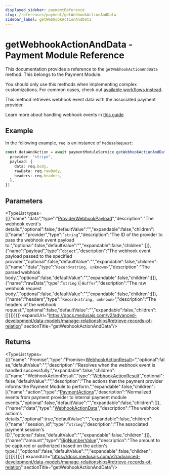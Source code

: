 ```yaml
---
displayed_sidebar: paymentReference
slug: /references/payment/getWebhookActionAndData
sidebar_label: getWebhookActionAndData
---
```



# getWebhookActionAndData - Payment Module Reference

This documentation provides a reference to the `getWebhookActionAndData` method. This belongs to the Payment Module.

<Note>

You should only use this methods when implementing complex customizations. For common cases, check out [available workflows instead](/medusa-workflows-reference).

</Note>

This method retrieves webhook event data with the associated payment provider.

Learn more about handling webhook events in [this guide](https://docs.medusajs.com/experimental/payment/webhook-events/)

## Example

In the following example, `req` is an instance of `MedusaRequest`:

```ts
const dataAndAction = await paymentModuleService.getWebhookActionAndData({
  provider: "stripe",
  payload: {
    data: req.body,
    rawData: req.rawBody,
    headers: req.headers,
  },
})
```

## Parameters

<TypeList types={[{"name":"data","type":"[ProviderWebhookPayload](../../../interfaces/payment.ProviderWebhookPayload/page.mdx)","description":"The webhook event's details.","optional":false,"defaultValue":"","expandable":false,"children":[{"name":"provider","type":"`string`","description":"The ID of the provider to pass the webhook event payload to.","optional":false,"defaultValue":"","expandable":false,"children":[]},{"name":"payload","type":"`object`","description":"The webhook event payload passed to the specified provider.","optional":false,"defaultValue":"","expandable":false,"children":[{"name":"data","type":"`Record<string, unknown>`","description":"The parsed webhook body.","optional":false,"defaultValue":"","expandable":false,"children":[]},{"name":"rawData","type":"`string` \\| `Buffer`","description":"The raw webhook request body.","optional":false,"defaultValue":"","expandable":false,"children":[]},{"name":"headers","type":"`Record<string, unknown>`","description":"The headers of the webhook request.","optional":false,"defaultValue":"","expandable":false,"children":[]}]}]}]} expandUrl="https://docs.medusajs.com/v2/advanced-development/data-models/manage-relationships#retrieve-records-of-relation" sectionTitle="getWebhookActionAndData"/>

## Returns

<TypeList types={[{"name":"Promise","type":"Promise&#60;[WebhookActionResult](../../../interfaces/payment.WebhookActionResult/page.mdx)&#62;","optional":false,"defaultValue":"","description":"Resolves when the webhook event is handled successfully.","expandable":false,"children":[{"name":"WebhookActionResult","type":"[WebhookActionResult](../../../interfaces/payment.WebhookActionResult/page.mdx)","optional":false,"defaultValue":"","description":"The actions that the payment provider informs the Payment Module to perform.","expandable":false,"children":[{"name":"action","type":"[PaymentActions](../../../types/payment.PaymentActions/page.mdx)","description":"Normalized events from payment provider to internal payment module events.","optional":false,"defaultValue":"","expandable":false,"children":[]},{"name":"data","type":"[WebhookActionData](../../../interfaces/payment.WebhookActionData/page.mdx)","description":"The webhook action's details.","optional":true,"defaultValue":"","expandable":false,"children":[{"name":"session_id","type":"`string`","description":"The associated payment session's ID.","optional":false,"defaultValue":"","expandable":false,"children":[]},{"name":"amount","type":"[BigNumberValue](../../../types/payment.BigNumberValue/page.mdx)","description":"The amount to be captured or authorized (based on the action's type.)","optional":false,"defaultValue":"","expandable":false,"children":[]}]}]}]}]} expandUrl="https://docs.medusajs.com/v2/advanced-development/data-models/manage-relationships#retrieve-records-of-relation" sectionTitle="getWebhookActionAndData"/>
